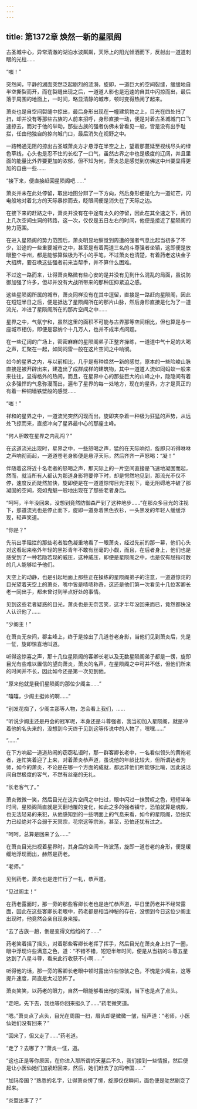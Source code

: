 ```yaml
---
---
---
```

title: 第1372章 焕然一新的星陨阁
---



古圣城中心，异常清澈的湖泊水波粼粼，天际上的阳光倾洒而下，反射出一道道刺眼的光柱……

“嗤！”

突然间，平静的湖面突然泛起剧烈的涟漪，旋即，一道巨大的空间裂缝，缓缓地自半空撕裂而开，而在裂缝出现之后，一道道人影也是迅速的自其中闪掠而出，最后落于周围的地面上，一时间，略显清静的城市，顿时变得热闹了起来。

萧炎也是自空间裂缝中掠出，最后身形出现在一幢建筑物之上，目光在四处扫了扫，却并没有等那些古族的人前来招呼，身形直接一动，便是对着古圣城城门口飞速掠去，而对于他的举动，那些古族的强者仿佛未曾看见一般，皆是没有出手耻拦，任由他独自的掠向城门口，最后消失在视野之中。

一路畅通无阻的掠出古圣城萧炎方才悬浮在半空之上，望着那蔓延至视线尽头的绿色草线，心头也是忍不住的长松了一口气，虽然古界之中也是极度的辽阔，并且里面的能量比外界要更加的浓郁，但不知为何，萧炎总是感觉到仿佛这中州要显得更加的自由一些……

“接下来，便直接赶回星陨阁吧……”

萧炎并未在此处停留，取出地图分辩了一下方向，然后身形便是化为一道虹芒，闪电般地对着北方的天际暴掠而去，眨眼间便是消失在了天际之边。

在接下来的赶路之中，萧炎并没有在中途有太久的停留，因此在其全速之下，再加上几次空间虫洞的转路，这一次，仅仅是五日左右的时间，他便是接近了星陨阁的势力范围。

在进入星陨阁的势力范围后，萧炎明显地察觉到周遭的强者气息比起当初多了不少，沿途的一些重要城市之中，甚至是有着两道三名的斗尊强者坐镇，这即便是放眼整个中州，都是能够算做极为不小的手笔，不过萧炎也清楚，有着药老这块金子大招牌，要召唤这些强者前来当帮手，并不算什么困难。

不过这一路而来，让得萧炎略微有些心安的是并没有见到什么混乱的局面，虽说防御加强了许多，但却并没有大战所带来的那种压抑紧迫之感。

这些星陨阁所属的城市，萧炎同样没有在其中逗留，直接是一路赶向星陨阁，因此在短短半日之后，便是抵达了星陨阁所在的那片山脉，然后身形直接是化为了一道流光，冲进了星陨阁所在的那片空间之中……

星界之中，气氛宁和，虽然这里的面积不可能与古界那等空间相比，但也算是与一座城市相仿，即便是容纳个十几万人，也并不成半点问题。

在一些辽阔的广场上，密密麻麻的星陨阁弟子正整齐操练，一道道中气十足的大喝之声，汇聚在一起，如同闷雷一般在这片空间之中响彻。

如今的星界之内，与以前相比，几乎是有种焕然一新的感觉，原本的一些险峻山脉直接是被开辟出来，建造出了成群成样的建筑物，其中一道道人流如同蚂蚁一般来来往往，显得格外的热闹，而且，在星界中心的那些巨大的山峰之中，隐隐间有着众多强悍的气息弥漫而出，遍布了星界的每一处地方，现在的星界，方才是真正的有着一种铜墙铁壁般的感觉……

“嗤！”

祥和的星界之中，一道流光突然闪现而出，旋即夹杂着一种极为狂猛的声势，从远处飞掠而来，直接冲向了星界最中心的那座主峰。

“何人胆敢在星界之内乱闯？”

在这道流光出现时，星界之中，一些怒喝之声，猛的在天际响彻，旋即只听得咻咻之声响彻而起，一道道苍老身影便是悬浮天际，然后齐齐一声怒喝：“凝！”

伴随着这将近十名老者的怒喝之声，那天际上的一片空间直接是飞速地凝固而起，然而，就当所有人都认为那道身影将要停下时，却是愕然地见到，那流光不仅不停，速度反而陡然加快，旋即便是在一道道惊愕目光注视下，毫无阻碍地冲破了那凝固的空间，宛如鬼魅一般地出现在了那些老者身后。

“呵呵，半年没回来，没想到竟然防御森严到了这种地步……”在那众多目光的注视下，那道流光也是停止而下，旋即一道身着黑色衣衫，一头黑发的年轻人缓缓浮现，轻声笑道。

“你是？”

先前出手阻拦的那些老者脸色凝重地看了一眼萧炎，经过先前的那一幕，他们心头对这看起来格外年轻的黑衫青年不敢有丝毫的小觑，而且，在后者身上，他们也是感受到了一种若隐若现的威压，这种威压，即便是星陨阁之中，也是仅有屈指可数的几人能够给予他们。

天空上的动静，也是引起地面上那些正在操练的星陨阁弟子的注意，一道道惊诧的目光望着天空上的萧炎，嘴中皆是啧啧称奇，这还是他们第一次看见十几位客卿长老一同出手，都未曾讨到半点好处的事情。

见到这些老者疑惑的目光，萧炎也是无奈苦笑，这才半年没回来而已，竟然都快没人认识他了……

“少阁主！”

在萧炎无奈间，郡主峰上，终于是掠出了几道苍老身影，当他们见到萧炎后，先是一怔，旋即惊喜地叫道。

听得这惊喜之声，那十几位星陨阁的客卿长老以及无数星陨阁弟子都是一愣，旋即目光有些难以置信的望向萧炎，萧炎的名声，在星陨阁之中可并不低，但他们所来的时间并不长，因此如今还是第一次见到他。

“原来他就是我们星陨阁的那位少阁主……”

“嘻嘻，少阁主挺帅的啊……”

“别发花痴了，少阁主那等人物，怎会看上我们，……

“听说少阁主还是丹会的冠军呢，本身还是斗尊强者，我当初加入星陨阁，就是冲着他的名头来的，没想到今天终于见到这等传说中的人物了，嘿嘿……”

“……”

在下方响起一道道热闹的窃窃私语时，那一群客卿长老中，一名看似领头的黄袍老者，连忙笑着迎了上来，对着萧炎恭声道，虽说他的年龄比较大，但所谓达者为师，如今的萧炎，不论是在哪一个方面的成就，都远非他们所能够比喻，因此说话间自然极度的客气，不然有丝毫的无礼。

“长老客气了。”

萧炎微微一笑，然后目光在这片空间之中扫过，眼中闪过一抹赞叹之色，短短半年时间，星陨阁简直就是天翻地覆的变化，如此之多的强者镇守，恐怕就算是魂殿，也无法轻易的来犯，从他感知到的一些明面上的气息来看，如今的星陨阁，恐怕实力已经绝对不会弱于天冥宗，花宗这等宗派，甚至，恐怕还犹有过之。

“呵呵，总算是回来了么……”

在萧炎目光扫视着星界时，其身后的空间一阵波荡，旋即一道苍老的身形，便是缓缓地浮现而出，赫然是药老。

“老师。”

见到药老，萧炎也是连忙行了一礼，恭声道。

“见过阁主！”

在药老露面时，那一旁的那些客卿长老也是连忙恭声道，平日里药老并不经常露面，因此在这些客卿长老眼中，药老都是相当神秘的存在，没想到今日这位少阁主出现时，他竟然会亲自现身来接。

“去了古族一趟，倒是变得文绉绉的了……”

药老笑着摇了摇头，对着那些客卿长老挥了挥手，然后目光在萧炎身上扫了一圈，眼中浮现许些满意之色，道：“不错不错，短短半年时间，便是从当初的斗尊五星达到了八星斗尊，看来此行收获不小啊……”

听得他的话，那一旁的客卿长老眼中顿时露出许些惊骇之色，不愧是少阁主，这等提升速度，简直是太过恐怖了。

萧炎笑笑，以药老的眼力，自然一眼能够看出他的深浅，当下也是点了点头。

“走吧，先下去，我也等你回来挺久了……”药老微笑道。

“嗯。”萧炎点了点头，目光在周围一扫，眉头却是微微一皱，轻声道：“老师，小医仙她们没有回来？”

“回来了，但又走了……”药老道。

“走了？去哪了？”萧炎一怔，道。

“这也正是等你原因，在你进入那所谓的天墓后不久，我们接到一些情报，然后便是让小医仙她们加紧赶回来，然后，她们赶去了加玛帝国……”

“加玛帝国？”熟悉的名字，让得萧炎愣了愣，旋即仅仅瞬间，面色便是陡然剧变了起来。

“炎盟出事了？”
